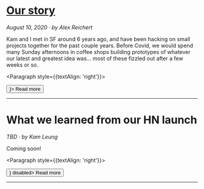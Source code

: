 

<!-- TODO: figure out how to make this dynamic at some point -->

# [Our story](/blog/story)

_August 10, 2020 · by Alex Reichert_

Kam and I met in SF around 6 years ago, and have been hacking on small projects together for the past couple years. Before Covid, we would spend many Sunday afternoons in coffee shops building prototypes of whatever our latest and greatest idea was… most of these fizzled out after a few weeks or so.

<Paragraph style={{textAlign: 'right'}}>
  <Link href="/blog/story">
    <a>
      <Button type="link" icon={<ArrowRightOutlined />}>
        Read more
      </Button>
    </a>
  </Link>
</Paragraph>

---

# What we learned from our HN launch

_TBD · by Kam Leung_

Coming soon!

<Paragraph style={{textAlign: 'right'}}>
  <Link href="/blog/story">
    <a>
      <Button type="link" icon={<ArrowRightOutlined />} disabled>
        Read more
      </Button>
    </a>
  </Link>
</Paragraph>

---
